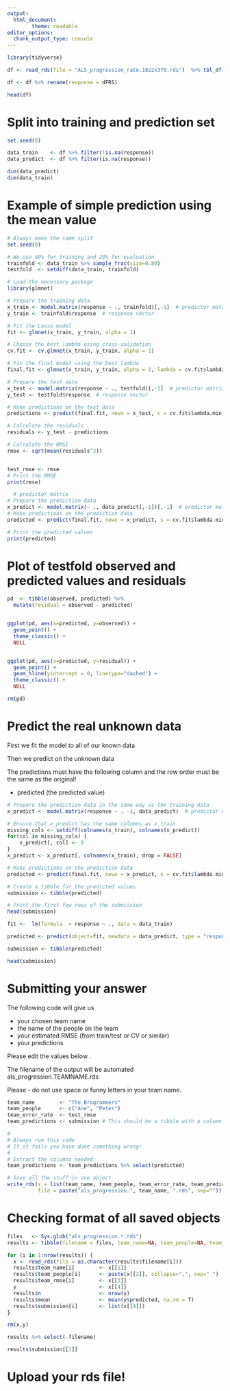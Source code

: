 ---
output:
  html_document:
        theme: readable
editor_options: 
  chunk_output_type: console
---

```{r}

library(tidyverse)

df <- read_rds(file = "ALS_progression_rate.1822x370.rds")  %>% tbl_df()

df <- df %>% rename(response = dFRS)

head(df)

```

# Split into training and prediction set

```{r}

set.seed(0)

data_train    <- df %>% filter(!is.na(response))
data_predict  <- df %>% filter(is.na(response))                              

dim(data_predict)
dim(data_train)

```

# Example of simple prediction using the mean value

```{r}

# Always make the same split
set.seed(0)

# We use 80% for training and 20% for evaluation
trainfold <- data_train %>% sample_frac(size=0.80)
testfold  <- setdiff(data_train, trainfold)
```


```{r}
# Load the necessary package
library(glmnet)

# Prepare the training data
x_train <- model.matrix(response ~ ., trainfold)[,-1]  # predictor matrix
y_train <- trainfold$response  # response vector

# Fit the Lasso model
fit <- glmnet(x_train, y_train, alpha = 1)

# Choose the best lambda using cross-validation
cv.fit <- cv.glmnet(x_train, y_train, alpha = 1)

# Fit the final model using the best lambda
final.fit <- glmnet(x_train, y_train, alpha = 1, lambda = cv.fit$lambda.min)

# Prepare the test data
x_test <- model.matrix(response ~ ., testfold)[,-1]  # predictor matrix
y_test <- testfold$response  # response vector

# Make predictions on the test data
predictions <- predict(final.fit, newx = x_test, s = cv.fit$lambda.min)

# Calculate the residuals
residuals <- y_test - predictions

# Calculate the RMSE
rmse <- sqrt(mean(residuals^2))


test_rmse <- rmse
# Print the RMSE
print(rmse)


```


```{r}
  # predictor matrix
# Prepare the prediction data
x_predict <- model.matrix(~ ., data_predict[,-1])[,-1]  # predictor matrix
# Make predictions on the prediction data
predicted <- predict(final.fit, newx = x_predict, s = cv.fit$lambda.min)

# Print the predicted values
print(predicted)
```

# Plot of testfold observed and predicted values and residuals
 

```{r}

pd  <- tibble(observed, predicted) %>% 
  mutate(residual = observed - predicted)


ggplot(pd, aes(x=predicted, y=observed)) + 
  geom_point() +
  theme_classic() +
  NULL


ggplot(pd, aes(x=predicted, y=residual)) + 
  geom_point() +
  geom_hline(yintercept = 0, linetype="dashed") +
  theme_classic() +
  NULL

rm(pd)

```

# Predict the real unknown data

First we fit the model to all of our known data

Then we predict on the unknown data

The predictions must have the following column and the row order must be the same as the original!

* predicted (the predicted value)


```{r}
# Prepare the prediction data in the same way as the training data
x_predict <- model.matrix(response ~ . -1, data_predict)  # predictor matrix

# Ensure that x_predict has the same columns as x_train
missing_cols <- setdiff(colnames(x_train), colnames(x_predict))
for(col in missing_cols) {
	x_predict[, col] <- 0
}
x_predict <- x_predict[, colnames(x_train), drop = FALSE]

# Make predictions on the prediction data
predicted <- predict(final.fit, newx = x_predict, s = cv.fit$lambda.min)

# Create a tibble for the predicted values
submission <- tibble(predicted)

# Print the first few rows of the submission
head(submission)
```

```{r}

fit <-  lm(formula  = response ~ ., data = data_train)

predicted <- predict(object=fit, newdata = data_predict, type = "response")

submission <- tibble(predicted)

head(submission)

```

# Submitting your answer

The following code will give us

* your chosen team name
* the name of the people on the team
* your estimated RMSE (from train/test or CV or similar)
* your predictions

Please edit the values below .

The filename of the output will be automated als_progression.TEAMNAME.rds

Please - do not use space or funny letters in your team name.

```{r}

team_name        <- "The_Brogrammers"
team_people      <- c("Ane", "Peter")
team_error_rate  <- test_rmse
team_predictions <- submission # This should be a tibble with a column called "predicted"

#
# Always run this code
# If it fails you have done something wrong!
#
# Extract the columns needed
team_predictions <- team_predictions %>% select(predicted)

# Save all the stuff in one object
write_rds(x = list(team_name, team_people, team_error_rate, team_predictions), 
          file = paste("als_progression.", team_name, ".rds", sep=""))

```

# Checking format of all saved objects

```{r}

files   <- Sys.glob("als_progression.*.rds")
results <- tibble(filename = files, team_name=NA, team_people=NA, team_rmse=NA,n=NA, mean=NA)

for (i in 1:nrow(results)) {
  x <- read_rds(file = as.character(results$filename[i]))
  results$team_name[i]        <- x[[1]]
  results$team_people[i]      <- paste(x[[2]], collapse=",", sep=" ")
  results$team_rmse[i]        <- x[[3]]
  y                           <- x[[4]]
  results$n                   <- nrow(y)
  results$mean                <- mean(y$predicted, na.rm = T)
  results$submission[i]       <- list(x[[4]])
}

rm(x,y)

results %>% select(-filename)

results$submission[[1]]

```

# Upload your rds file!


